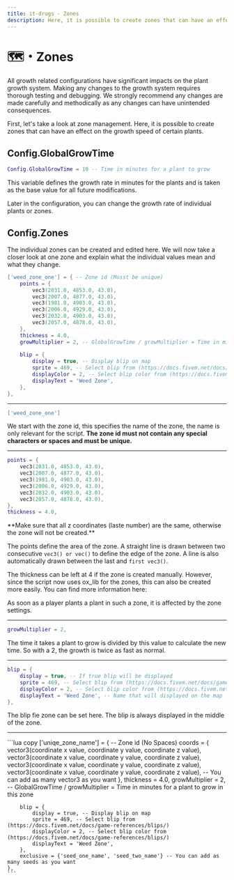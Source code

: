 ```yaml
---
title: it-drugs - Zones
description: Here, it is possible to create zones that can have an effect on the growth speed of certain plants.
---
```



# 🗺️・Zones

<Callout type="warning">
  All growth related configurations have significant impacts on the plant growth system. 
  Making any changes to the growth system requires thorough testing and debugging. 
  We strongly recommend any changes are made carefully and methodically as any changes can have unintended consequences.
</Callout>

First, let's take a look at zone management. 
Here, it is possible to create zones that can have an effect on the growth speed of certain plants.

## Config.GlobalGrowTime
```lua
Config.GlobalGrowTime = 10 -- Time in minutes for a plant to grow
```
This variable defines the growth rate in minutes for the plants and is taken as the base value for all future modifications.

Later in the configuration, you can change the growth rate of individual plants or zones.

## Config.Zones
The individual zones can be created and edited here. 
We will now take a closer look at one zone and explain what the individual values mean and what they change.

```lua
['weed_zone_one'] = { -- Zone id (Musst be unique)
    points = {
        vec3(2031.0, 4853.0, 43.0),
        vec3(2007.0, 4877.0, 43.0),
        vec3(1981.0, 4903.0, 43.0),
        vec3(2006.0, 4929.0, 43.0),
        vec3(2032.0, 4903.0, 43.0),
        vec3(2057.0, 4878.0, 43.0),
    },
    thickness = 4.0,
    growMultiplier = 2, -- GlobalGrowTime / growMultiplier = Time in minutes for a plant to grow in this zone
    
    blip = {
        display = true, -- Display blip on map
        sprite = 469, -- Select blip from (https://docs.fivem.net/docs/game-references/blips/)
        displayColor = 2, -- Select blip color from (https://docs.fivem.net/docs/game-references/blips/)
        displayText = 'Weed Zone',
    },
},
```

---

```lua
['weed_zone_one']
```
We start with the zone id, this specifies the name of the zone, the name is only relevant for the script. 
**The zone id must not contain any special characters or spaces and must be unique.**

---

```lua
points = {
    vec3(2031.0, 4853.0, 43.0),
    vec3(2007.0, 4877.0, 43.0),
    vec3(1981.0, 4903.0, 43.0),
    vec3(2006.0, 4929.0, 43.0),
    vec3(2032.0, 4903.0, 43.0),
    vec3(2057.0, 4878.0, 43.0),
},
thickness = 4.0,
```
<Callout type="warning">
**Make sure that all z coordinates (laste number) are the same, otherwise the zone will not be created.**
</Callout>

The points define the area of the zone. 
A straight line is drawn between two consecutive `vec3() or vec()` to define the edge of the zone. 
A line is also automatically drawn between the last and `first vec3()`.

The thickness can be left at 4 if the zone is created manually. 
However, since the script now uses ox_lib for the zones, this can also be created more easily. 
You can find more information here:

As soon as a player plants a plant in such a zone, it is affected by the zone settings.

---

```lua
growMultiplier = 2,
```
The time it takes a plant to grow is divided by this value to calculate the new time. 
So with a 2, the growth is twice as fast as normal.

---

```lua
blip = {
    display = true, -- If true blip will be displayed
    sprite = 469, -- Select blip from (https://docs.fivem.net/docs/game-references/blips/)
    displayColor = 2, -- Select blip color from (https://docs.fivem.net/docs/game-references/blips/)
    displayText = 'Weed Zone', -- Name that will displayed on the map
},
```
The blip fie zone can be set here. 
The blip is always displayed in the middle of the zone.

---

<AccordionGroup>
  <Accordion title="Zone configuration template">
    ```lua copy
      ['uniqe_zone_name'] = { -- Zone id (No Spaces)
        coords = {
            vector3(coordinate x value, coordinate y value, coordinate z value),
            vector3(coordinate x value, coordinate y value, coordinate z value),
            vector3(coordinate x value, coordinate y value, coordinate z value),
            vector3(coordinate x value, coordinate y value, coordinate z value),
            -- You can add as many vector3 as you want
        },
        thickness = 4.0,
        growMultiplier = 2, -- GlobalGrowTime / growMultiplier = Time in minutes for a plant to grow in this zone
        
        blip = {
            display = true, -- Display blip on map
            sprite = 469, -- Select blip from (https://docs.fivem.net/docs/game-references/blips/)
            displayColor = 2, -- Select blip color from (https://docs.fivem.net/docs/game-references/blips/)
            displayText = 'Weed Zone',
        },
        exclusive = {'seed_one_name', 'seed_two_name'} -- You can add as many seeds as you want
    },
    ```
  </Accordion>
</AccordionGroup>



